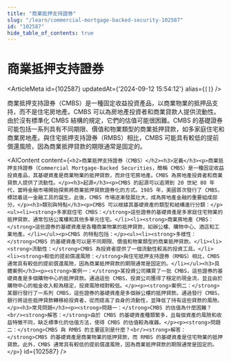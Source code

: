 ```yaml
---
title: "商業抵押支持證券"
slug: "/learn/commercial-mortgage-backed-security-102587"
id: "102587"
hide_table_of_contents: true
---
```



# 商業抵押支持證券

<ArticleMeta id={102587} updatedAt={'2024-09-12 15:54:12'} alias={`[]`} />
<div className='border-solid border-b border-t-0 my-4 border-[var(--ifm-color-gray-300)]' />

商業抵押支持證券（CMBS）是一種固定收益投資產品，以商業物業的抵押品支持，而不是住宅房地產。CMBS 可以為房地產投資者和商業貸款人提供流動性。由於沒有標準化 CMBS 結構的規定，它們的估值可能很困難。CMBS 的基礎證券可能包括一系列具有不同期限、價值和物業類型的商業抵押貸款，如多家庭住宅和商業房地產。與住宅抵押支持證券（RMBS）相比，CMBS 可能具有較低的提前償還風險，因為商業抵押貸款的期限通常是固定的。

<AIContent content={`<h2>商業抵押支持證券（CMBS）</h2><h3>定義</h3><p>商業抵押支持證券（Commercial Mortgage-Backed Securities，簡稱 CMBS）是一種固定收益投資產品，其基礎資產是商業物業的抵押貸款，而非住宅房地產。CMBS 為房地產投資者和商業貸款人提供了流動性。</p><h3>起源</h3><p>CMBS 的起源可以追溯到 20 世紀 80 年代，當時金融市場開始探索將商業抵押貸款證券化的方式。1985 年，美國首次發行了 CMBS，標誌着這一金融工具的誕生。此後，CMBS 市場逐漸發展壯大，成為房地產金融的重要組成部分。</p><h3>類別與特點</h3><p>CMBS 可以根據其基礎資產的類型和結構進行分類：</p><ul><li><strong>多家庭住宅 CMBS：</strong>這些證券的基礎資產是多家庭住宅物業的抵押貸款，通常包括公寓樓和其他多單元住宅。</li><li><strong>商業房地產 CMBS：</strong>這些證券的基礎資產是各種商業物業的抵押貸款，如辦公樓、購物中心、酒店和工業地產。</li></ul><p>CMBS 的特點包括：</p><ul><li><strong>多樣性：</strong>CMBS 的基礎資產可以是不同期限、價值和物業類型的商業抵押貸款。</li><li><strong>流動性：</strong>CMBS 為投資者提供了一個流動性較高的投資工具。</li><li><strong>較低的提前償還風險：</strong>與住宅抵押支持證券（RMBS）相比，CMBS 通常具有較低的提前償還風險，因為商業抵押貸款的期限通常是固定的。</li></ul><h3>具體案例</h3><p><strong>案例一：</strong>某投資公司購買了一批 CMBS，這些證券的基礎資產是多個購物中心的抵押貸款。通過這些 CMBS，投資公司獲得了穩定的現金流，並且由於購物中心的租金收入較為穩定，投資風險相對較低。</p><p><strong>案例二：</strong>某銀行發行了一系列 CMBS，這些證券的基礎資產是多個辦公樓的抵押貸款。通過發行 CMBS，銀行將這些抵押貸款轉移給投資者，從而提高了自身的流動性，並降低了持有這些貸款的風險。</p><h3>常見問題</h3><p><strong>問題一：</strong>CMBS 的估值為什麼困難？<br/><strong>解答：</strong>由於 CMBS 的基礎資產種類繁多，且每個資產的風險和收益特徵不同，缺乏標準化的估值方法，使得 CMBS 的估值較為複雜。</p><p><strong>問題二：</strong>CMBS 與 RMBS 的主要區別是什麼？<br/><strong>解答：</strong>CMBS 的基礎資產是商業物業的抵押貸款，而 RMBS 的基礎資產是住宅物業的抵押貸款。此外，CMBS 通常具有較低的提前償還風險，因為商業抵押貸款的期限通常是固定的。</p>`} id={102587} />

